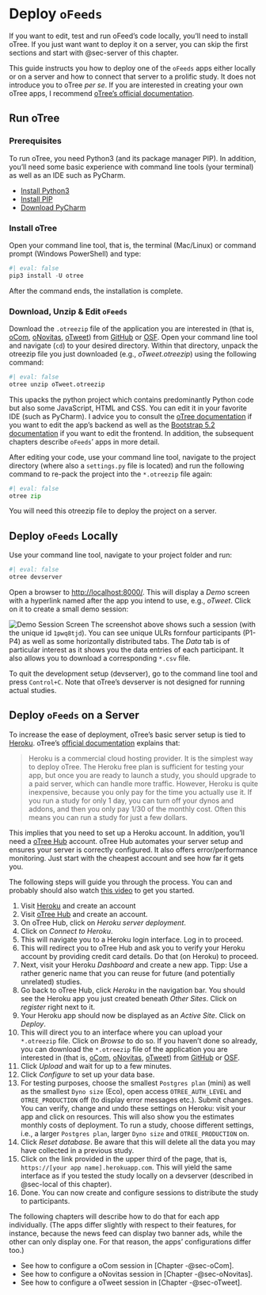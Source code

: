 # Deploy `oFeeds`

<!-- remember: git subtree push --prefix documentation/_book  origin gh-pages -->


If you want to edit, test and run oFeed's code locally, you'll need to install oTree. If you just want want to deploy it on a server, you can skip the first sections and start with @sec-server of this chapter.

This guide instructs you how to deploy one of the `oFeeds` apps either locally or on a server and how to connect that server to a prolific study. It does not introduce you to oTree _per se_. If you are interested in creating your own oTree apps, I recommend [oTree's official documentation](https://otree.readthedocs.io/en/latest/).



## Run oTree



### Prerequisites

To run oTree, you need Python3 (and its package manager PIP). In addition, you'll need some basic experience with command line tools (your terminal) as well as an IDE such as PyCharm.

- [Install Python3](https://www.w3schools.com/python/python_pip.asp)
- [Install PIP](https://www.w3schools.com/python/python_pip.asp)
- [Download PyCharm](https://www.jetbrains.com/pycharm/)



### Install oTree

Open your command line tool, that is, the terminal (Mac/Linux) or command prompt (Windows PowerShell) and type:


```python
#| eval: false
pip3 install -U otree
```

After the command ends, the installation is complete.



### Download, Unzip & Edit `oFeeds`

Download the `.otreezip` file of the application you are interested in (that is, [oCom](https://github.com/Howquez/oFeeds/blob/main/oCom/oCom.otreezip),
[oNovitas](https://github.com/Howquez/oFeeds/blob/main/oNovitas/oNovitas.otreezip),
[oTweet](https://github.com/Howquez/oFeeds/blob/main/oTweet/oTweet.otreezip)) from [GitHub](https://github.com/Howquez/oFeeds)
or [OSF](https://osf.io/jcxvk/).
Open your command line tool and navigate (`cd`) to your desired directory. Within that directory, unpack the otreezip file you just downloaded (e.g., _oTweet.otreezip_) using the following command:

```python
#| eval: false
otree unzip oTweet.otreezip
```

This upacks the python project which contains predominantly Python code but also some JavaScript, HTML and CSS. You can edit it in your favorite IDE (such as PyCharm). I advice you to consult the [oTree documentation](https://otree.readthedocs.io/en/latest/) if you want to edit the app's backend as well as the [Bootstrap 5.2 documentation](https://getbootstrap.com/docs/5.2/getting-started/introduction/) if you want to edit the frontend. In addition, the subsequent chapters describe `oFeeds`' apps in more detail.

After editing your code, use your command line tool, navigate to the project directory (where also a `settings.py` file is located) and run the following command to re-pack the project into the `*.otreezip` file again:

```python
#| eval: false
otree zip
```

You will need this otreezip file to deploy the project on a server.

## Deploy `oFeeds` Locally {#sec-local}

Use your command line tool, navigate to your project folder and run:

```python
#| eval: false
otree devserver
```

Open a browser to [http://localhost:8000/](http://localhost:8000/). This will display a _Demo_ screen with a hyperlink named after the app you intend to use, e.g., _oTweet_. Click on it to create a small demo session:

![Demo Session Screen](img/screenshot-demo-session.png)
The screenshot above shows such a session (with the unique id `1pwq8tjd`). You can see unique ULRs fornfour participants (P1-P4) as well as some horizontally distributed tabs. The _Data_ tab is of particular interest as it shows you the data entries of each participant. It also allows you to download a corresponding `*.csv` file.

To quit the development setup (devserver), go to the command line tool and press `Control+C`.
Note that oTree’s devserver is not designed for running actual studies.


## Deploy `oFeeds` on a Server {#sec-server}

To increase the ease of deployment, oTree's basic server setup is tied to [Heroku](https://www.heroku.com/). oTree's [official documentation](https://otree.readthedocs.io/en/latest/server/heroku.html) explains that:

> Heroku is a commercial cloud hosting provider. It is the simplest way to deploy oTree. The Heroku free plan is sufficient for testing your app, but once you are ready to launch a study, you should upgrade to a paid server, which can handle more traffic. However, Heroku is quite inexpensive, because you only pay for the time you actually use it. If you run a study for only 1 day, you can turn off your dynos and addons, and then you only pay 1/30 of the monthly cost. Often this means you can run a study for just a few dollars.

This implies that you need to set up a Heroku account. In addition, you'll need a [oTree Hub](https://www.otreehub.com/) account. oTree Hub automates your server setup and ensures your server is correctly configured. It also offers error/performance monitoring. Just start with the cheapest account and see how far it gets you.

The following steps will guide you through the process. You can and probably should also watch [this video](https://www.youtube.com/watch?v=H8Do08ub8bM) to get you started.

1. Visit [Heroku](https://www.heroku.com/) and create an account
2. Visit [oTree Hub](https://www.otreehub.com/) and create an account.
3. On oTree Hub, click on _Heroku server deployment_.
4. Click on _Connect to Heroku_.
5. This will navigate you to a Heroku login interface. Log in to proceed.
6. This will redirect you to oTree Hub and ask you to verify your Heroku account by providing credit card details. Do that (on Heroku) to proceed.
7. Next, visit your Heroku _Dashboard_ and create a new app. Tipp: Use a rather generic name that you can reuse for future (and potentially unrelated) studies.
8. Go back to oTree Hub, click _Heroku_ in the navigation bar. You should see the Heroku app you just created beneath _Other Sites_. Click on _register_ right next to it.
9. Your Heroku app should now be displayed as an _Active Site_. Click on _Deploy_.
10. This will direct you to an interface where you can upload your `*.otreezip` file. Click on _Browse_ to do so. If you haven't done so already, you can download the `*.otreezip` file of the application you are interested in (that is, [oCom](https://github.com/Howquez/oFeeds/blob/main/oCom/oCom.otreezip),
[oNovitas](https://github.com/Howquez/oFeeds/blob/main/oNovitas/oNovitas.otreezip),
[oTweet](https://github.com/Howquez/oFeeds/blob/main/oTweet/oTweet.otreezip)) from [GitHub](https://github.com/Howquez/oFeeds)
or [OSF](https://osf.io/jcxvk/).
11. Click _Upload_ and wait for up to a few minutes.
12. Click _Configure_ to set up your data base.
13. For testing purposes, choose the smallest `Postgres plan` (mini) as well as the smallest `Dyno size` (Eco), open access `OTREE_AUTH_LEVEL` and `OTREE_PRODUCTION` off (to display error messages etc.). Submit changes. You can verify, change and undo these settings on Heroku: visit your app and click on resources. This will also show you the estimates monthly costs of deployment. To run a study, choose different settings, i.e., a larger `Postgres plan`, larger `Dyno size` and `OTREE_PRODUCTION` on.
14. Click _Reset database_. Be aware that this will delete all the data you may have collected in a previous study.
15. Click on the link provided in the upper third of the page, that is, `https://[your app name].herokuapp.com`. This will yield the same interface as if you tested the study locally on a devserver (described in @sec-local of this chapter).
16. Done. You can now create and configure sessions to distribute the study to participants. 

The following chapters will describe how to do that for each app individually. (The apps differ slightly with respect to their features, for instance, because the news feed can display two banner ads, while the other can only display one. For that reason, the apps' configurations differ too.)

- See how to configure a oCom session in [Chapter -@sec-oCom].
- See how to configure a oNovitas session in [Chapter -@sec-oNovitas].
- See how to configure a oTweet session in [Chapter -@sec-oTweet].
